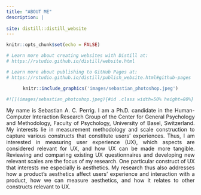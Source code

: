 ```yaml
---
title: "ABOUT ME"
description: |
  
site: distill::distill_website
---
```


```r
knitr::opts_chunk$set(echo = FALSE)

# Learn more about creating websites with Distill at:
# https://rstudio.github.io/distill/website.html

# Learn more about publishing to GitHub Pages at:
# https://rstudio.github.io/distill/publish_website.html#github-pages

```


<center>

```r
knitr::include_graphics('images/sebastian_photoshop.jpeg')

#![](images/sebastian_photoshop.jpeg){#id .class width=50% height=80%} ![](images/sebastian_photoshop.jpeg){width=40% height=40%}

```

</center>

<p style="text-align: justify"> My name is Sebastian A. C. Perrig. I am a Ph.D. candidate in the Human-Computer Interaction Research Group of the Center for General Psychology and Methodology, Faculty of Psychology, University of Basel, Switzerland. My interests lie in measurement methodology and scale construction to capture various constructs that constitute users' experiences. Thus, I am interested in measuring user experience (UX), which aspects are considered relevant for UX, and how UX can be made more tangible. Reviewing and comparing existing UX questionnaires and developing new relevant scales are the focus of my research. One particular construct of UX that interests me especially is aesthetics. My research thus also addresses how a product's aesthetics affect users' experience and interaction with a product, how we can measure aesthetics, and how it relates to other constructs relevant to UX. </p>